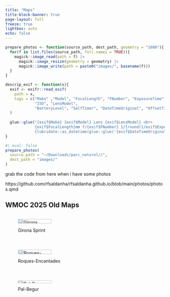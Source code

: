 ```yaml
---
title: "Maps"
title-block-banner: true
page-layout: full
freeze: true
lightbox: auto
echo: false
---
```


```r
prepare_photos <- function(source_path, dest_path, geometry = "1600"){
  for(f in list.files(source_path, full.names = TRUE)){
    magick::image_read(path = f) |>
      magick::image_resize(geometry = geometry) |>
      magick::image_write(path = paste0("images/", basename(f)))
  }
}

descrip_exif <- function(x){
  exif <- exifr::read_exif(
    path = x, 
    tags = c("Make" ,"Model", "FocalLength", "FNumber", "ExposureTime", 
             "ISO", "LensModel", 
             "BatteryLevel", "SelfTimer", "DateTimeOriginal", "OffsetTime")
  )
  
  glue::glue("{exif$Make} {exif$Model} Lens {exif$LensModel} <br>
             {exif$FocalLength}mm f/{exif$FNumber} 1/{round(1/exif$ExposureTime)} ISO {exif$ISO} <br>
             {lubridate::as_datetime(glue::glue('{exif$DateTimeOriginal} {exif$OffsetTime}'))} UTC")
}
```

```r
#| eval: false
prepare_photos(
  source_path = "~/Downloads/parc_naturel//", 
  dest_path = "images/"
)
```

grab the code from here when i have some photos

https://github.com/rfsaldanha/rfsaldanha.github.io/blob/main/photos/photos.qmd

## WMOC 2025 Old Maps

::: {style="display: grid; grid-template-columns: repeat(auto-fit, minmax(300px, 1fr));grid-gap: 1em;"}
![Girona Sprint](images/WMOC2025-Sprint-Old.jpg){group="wmoc" width="50%"}

![Roques-Encantades](images/WMOC2025-Roques-Encantades-Old.jpg){group="mejean" width="50%"}

![Pal-Begur](images/WMOC2025-Pals-Begur-Old.jpg){group="wmoc" width="50%"}
:::
